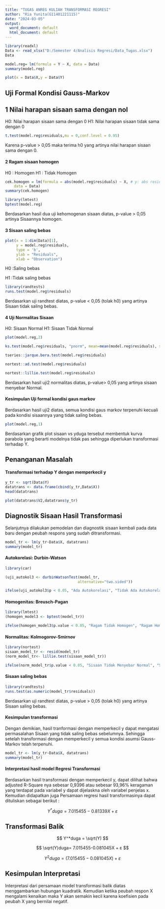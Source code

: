 ---
title: "TUGAS ANREG KULIAH TRANSFORMASI REGRESI"
author: "Ria Yunita(G11401221115)"
date: "2024-03-05"
output:
  word_document: default
  html_document: default
---


```{r}
library(readxl)
Data <- read_xlsx("D:/Semester 4/Analisis Regresi/Data_Tugas.xlsx")
Data
```
```{r}
model.reg= lm(formula = Y ~ X, data = Data)
summary(model.reg)
```


```{r}
plot(x = Data$X,y = Data$Y)
```

## Uji Formal Kondisi Gauss-Markov


## 1 Nilai harapan sisaan sama dengan nol

H0: Nilai harapan sisaan sama dengan 0
H1: Nilai harapan sisaan tidak sama dengan 0

```{r}
t.test(model.reg$residuals,mu = 0,conf.level = 0.95)
```
Karena p-value > 0,05 maka terima h0 yang artinya nilai harapan sisaan sama dengan 0. 


#### 2 Ragam sisaan homogen

H0 : Homogen
H1 : Tidak Homogen 

```{r}
cek.homogen = lm(formula = abs(model.reg$residuals) ~ X, # y: abs residual
    data = Data)
summary(cek.homogen)
```
```{r}
library(lmtest)
bptest(model.reg)
```
Berdasarkan hasil dua uji kehomogenan sisaan diatas, p-value > 0,05 artinya Sisaannya homogen.

#### 3 Sisaan saling bebas

```{r}
plot(x = 1:dim(Data)[1],
     y = model.reg$residuals,
     type = 'b', 
     ylab = "Residuals",
     xlab = "Observation")
```

H0 :Saling bebas 

H1 :Tidak saling bebas 


```{r}
library(randtests)
runs.test(model.reg$residuals)
```
Berdasarkan uji randtest diatas, p-value < 0,05 (tolak h0) yang artinya Sisaan tidak saling bebas. 


#### 4 Uji Normalitas Sisaan 

H0: Sisaan Normal 
H1: Sisaan Tidak Normal 

```{r}
plot(model.reg,2)
```

```{r}
ks.test(model.reg$residuals, "pnorm", mean=mean(model.reg$residuals), sd=sd(model.reg$residuals))

```
```{r}
tseries::jarque.bera.test(model.reg$residuals)
```
```{r}
nortest::ad.test(model.reg$residuals)
```
```{r}
nortest::lillie.test(model.reg$residuals)
```
Berdasarkan hasil uji2 normalitas diatas, p-value> 0,05 yang artinya sisaan menyebar Normal. 

#### Kesimpulan Uji formal kondisi gaus markov 

Berdasarkan hasil uji2 diatas, semua kondisi gaus markov terpenuhi kecuali pada kondisi sisaannya yang tidak saling bebas. 

```{r}
plot(model.reg,1)
```
Berdasarkan grafik plot sisaan vs yduga tersebut membentuk kurva parabola yang berarti modelnya tidak pas sehingga diperlukan transformasi terhadap Y. 

## Penanganan Masalah 

#### Transformasi terhadap Y dengan memperkecil y 

```{r}
y_tr <- sqrt(Data$Y)
datatrans <- data.frame(cbind(y_tr,Data$X))
head(datatrans)
```
```{r}
plot(datatrans$V2,datatrans$y_tr)
```

## Diagnostik Sisaan Hasil Transformasi

Selanjutnya dilakukan pemodelan dan diagnostik sisaan kembali pada data baru dengan peubah respons yang sudah ditransformasi.

```{r}
model_tr <- lm(y_tr~Data$X, datatrans)
summary(model_tr)
```

#### Autokorelasi: Durbin-Watson

```{r}
library(car)
```


```{r}
(uji_autokol3 <- durbinWatsonTest(model_tr,
                                 alternative="two.sided"))
```
```{r}
ifelse(uji_autokol3$p < 0.05, "Ada Autokorelasi", "Tidak Ada Autokorelasi")
```
#### Homogenitas: Breusch-Pagan

```{r}
library(lmtest)
(homogen_model3 <- bptest(model_tr))
```
```{r}
ifelse(homogen_model3$p.value < 0.05, "Ragam Tidak Homogen", "Ragam Homogen")
```

#### Normalitas: Kolmogorov-Smirnov

```{r}
library(nortest)
sisaan_model_tr <- resid(model_tr)
(norm_model_tr<- lillie.test(sisaan_model_tr))
```
```{r}
ifelse(norm_model_tr$p.value < 0.05, "Sisaan Tidak Menyebar Normal", "Sisaan Menyebar Normal")
```

#### Sisaan saling bebas


```{r}
library(randtests)
runs.test(as.numeric(model_tr$residuals))
```
Berdasarkan uji randtest diatas, p-value > 0,05 (tolak h0) yang artinya Sisaan saling bebas. 

#### Kesimpulan transformasi 

Dengan demikian, hasil tranformasi dengan memperkecil  y dapat mengatasi permasalahan Sisaan yang tidak saling bebas sebelumnya. Sehingga setelah transformasi dengan memperkecil y semua kondisi asumsi Gauss-Markov telah terpenuhi. 


```{r}
model_tr <- lm(y_tr~Data$X, datatrans)
summary(model_tr)
```
#### Interpretasi hasil model Regresi Transformasi 

Berdasarkan hasil transformasi dengan memperkecil y, dapat dilihat bahwa adjusted R-Square nya sebesar 0,9396 atau sebesar 93,96% keragaman yang terdapat pada variabel y dapat dijelaskna oleh variabel penjelas x. Kemudian didapatkan juga Persamaan regresi hasil transformasinya dapat dituliskan sebagai berikut : 


$$
Y^*duga=7.015455-0.81339X + ε
$$


## Transformasi Balik 


$$
Y^*duga = \sqrt(Y)
$$


$$
\sqrt(Y)duga= 7.015455-0.081045X  + ε
$$

$$
Y^2duga = (7.015455-0.081045X) + ε
$$

## Kesimpulan Interpretasi 

Interpretasi dari persamaan model transformasi balik diatas menggambarkan hubungan kuadratik. Kemudian ketika peubah respon X mengalami kenaikan maka Y akan semakin kecil karena koefisien pada peubah X yang bernilai negatif. 


